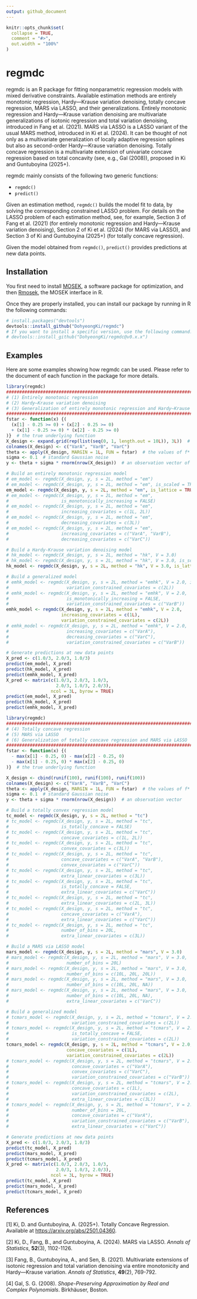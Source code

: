 ```yaml
---
output: github_document
---
```


<!-- README.md is generated from README.Rmd. Please edit that file -->

```r
knitr::opts_chunk$set(
  collapse = TRUE,
  comment = "#>",
  out.width = "100%"
)
```

# regmdc

<!-- badges: start -->
<!-- badges: end -->

regmdc is an R package for fitting nonparametric regression models with mixed 
derivative constraints. Available estimation methods are entirely monotonic 
regression, Hardy—Krause variation denoising, totally concave regression, MARS 
via LASSO, and their generalizations. Entirely monotonic regression and 
Hardy—Krause variation denoising are multivariate generalizations of isotonic 
regression and total variation denoising, introduced in Fang et al. (2021). MARS
via LASSO is a LASSO variant of the usual MARS method, introduced in Ki et al.
(2024). It can be thought of not only as a multivariate generalization of 
locally adaptive regression splines but also as second-order Hardy—Krause 
variation denoising. Totally concave regression is a multivariate extension of
univariate concave regression based on total concavity (see, e.g., Gal (2008)), 
proposed in Ki and Guntuboyina (2025+). 

regmdc mainly consists of the following two generic functions:

* `regmdc()`
* `predict()`

Given an estimation method, `regmdc()` builds the model fit to data, by solving 
the corresponding constrained LASSO problem. For details on the LASSO problem of
each estimation method, see, for example, Section 3 of Fang et al. (2021) (for 
entirely monotonic regression and Hardy—Krause variation denoising), Section 2 
of Ki et al. (2024) (for MARS via LASSO), and Section 3 of Ki and Guntuboyina
(2025+) (for totally concave regression).

Given the model obtained from `regmdc()`, `predict()` provides 
predictions at new data points.


## Installation

You first need to install [MOSEK](https://docs.mosek.com/latest/install/installation.html), 
a software package for optimization, and then [Rmosek](https://docs.mosek.com/latest/rmosek/install-interface.html), 
the MOSEK interface in R.

Once they are properly installed, you can install our package by running in R 
the following commands:

```r
# install.packages("devtools")
devtools::install_github("DohyeongKi/regmdc")
# If you want to install a specific version, use the following command:
# devtools::install_github("DohyeongKi/regmdc@v0.x.x")
```


## Examples

Here are some examples showing how regmdc can be used. Please refer to the 
document of each function in the package for more details.

```r
library(regmdc)
################################################################################ 
# (1) Entirely monotonic regression    
# (2) Hardy—Krause variation denoising 
# (3) Generalization of entirely monotonic regression and Hardy—Krause variation denoising 
################################################################################
fstar <- function(x) {(
  (x[1] - 0.25 >= 0) + (x[2] - 0.25 >= 0) 
  + (x[1] - 0.25 >= 0) * (x[2] - 0.25 >= 0)
)}  # the true underlying function
X_design <- expand.grid(rep(list(seq(0, 1, length.out = 10L)), 3L))  # a design matrix
colnames(X_design) <- c("VarA", "VarB", "VarC")
theta <- apply(X_design, MARGIN = 1L, FUN = fstar)  # the values of f* at the design points
sigma <- 0.1  # standard Gaussian noise
y <- theta + sigma * rnorm(nrow(X_design))  # an observation vector of a response variable

# Build an entirely monotonic regression model
# em_model <- regmdc(X_design, y, s = 2L, method = "em")
# em_model <- regmdc(X_design, y, s = 2L, method = "em", is_scaled = TRUE)
em_model <- regmdc(X_design, y, s = 2L, method = "em", is_lattice = TRUE)
# em_model <- regmdc(X_design, y, s = 2L, method = "em",
#                    is_monotonically_increasing = FALSE)
# em_model <- regmdc(X_design, y, s = 2L, method = "em",
#                    increasing_covariates = c(1L, 2L))
# em_model <- regmdc(X_design, y, s = 2L, method = "em",
#                    decreasing_covariates = c(3L))
# em_model <- regmdc(X_design, y, s = 2L, method = "em",
#                    increasing_covariates = c("VarA", "VarB"),
#                    decreasing_covariates = c("VarC"))

# Build a Hardy-Krause variation denoising model
# hk_model <- regmdc(X_design, y, s = 2L, method = "hk", V = 3.0)
# hk_model <- regmdc(X_design, y, s = 2L, method = "hk", V = 3.0, is_scaled = TRUE)
hk_model <- regmdc(X_design, y, s = 2L, method = "hk", V = 3.0, is_lattice = TRUE)

# Build a generalized model
# emhk_model <- regmdc(X_design, y, s = 2L, method = "emhk", V = 2.0, is_lattice = TRUE,
#                      variation_constrained_covariates = c(2L))
# emhk_model <- regmdc(X_design, y, s = 2L, method = "emhk", V = 2.0,
#                      is_monotonically_increasing = FALSE,
#                      variation_constrained_covariates = c("VarB"))
emhk_model <- regmdc(X_design, y, s = 2L, method = "emhk", V = 2.0,
                     increasing_covariates = c(1L),
                     variation_constrained_covariates = c(2L))
# emhk_model <- regmdc(X_design, y, s = 2L, method = "emhk", V = 2.0,
#                      increasing_covariates = c("VarA"),
#                      decreasing_covariates = c("VarC"),
#                      variation_constrained_covariates = c("VarB"))

# Generate predictions at new data points
X_pred <- c(1.0/3, 2.0/3, 1.0/3)
predict(em_model, X_pred)
predict(hk_model, X_pred)
predict(emhk_model, X_pred)
X_pred <- matrix(c(1.0/3, 2.0/3, 1.0/3, 
                   2.0/3, 1.0/3, 2.0/3), 
                 ncol = 3L, byrow = TRUE)
predict(em_model, X_pred)
predict(hk_model, X_pred)
predict(emhk_model, X_pred)
```

```r
library(regmdc)
################################################################################ 
# (4) Totally concave regression  
# (5) MARS via LASSO
# (6) Generalization of totally concave regression and MARS via LASSO 
################################################################################
fstar <- function(x) {(
  - max(x[1] - 0.25, 0) - max(x[2] - 0.25, 0)
  - max(x[1] - 0.25, 0) * max(x[2] - 0.25, 0)
)}  # the true underlying function

X_design <- cbind(runif(100), runif(100), runif(100))
colnames(X_design) <- c("VarA", "VarB", "VarC")
theta <- apply(X_design, MARGIN = 1L, FUN = fstar)  # the values of f* at the design points
sigma <- 0.1  # standard Gaussian noise
y <- theta + sigma * rnorm(nrow(X_design))  # an observation vector

# Build a totally convex regression model
tc_model <- regmdc(X_design, y, s = 2L, method = "tc")
# tc_model <- regmdc(X_design, y, s = 2L, method = "tc",
#                    is_totally_concave = FALSE)
# tc_model <- regmdc(X_design, y, s = 2L, method = "tc",
#                    concave_covariates = c(1L, 2L))
# tc_model <- regmdc(X_design, y, s = 2L, method = "tc",
#                    convex_covariates = c(3L))
# tc_model <- regmdc(X_design, y, s = 2L, method = "tc",
#                    concave_covariates = c("VarA", "VarB"),
#                    convex_covariates = c("VarC"))
# tc_model <- regmdc(X_design, y, s = 2L, method = "tc",
#                    extra_linear_covariates = c(3L))
# tc_model <- regmdc(X_design, y, s = 2L, method = "tc",
#                    is_totally_concave = FALSE,
#                    extra_linear_covariates = c("VarC"))
# tc_model <- regmdc(X_design, y, s = 2L, method = "tc",
#                    extra_linear_covariates = c(2L, 3L))
# tc_model <- regmdc(X_design, y, s = 2L, method = "tc",
#                    concave_covariates = c("VarA"),
#                    extra_linear_covariates = c("VarC"))
# tc_model <- regmdc(X_design, y, s = 2L, method = "tc",
#                    number_of_bins = 20L,
#                    extra_linear_covariates = c(3L))

# Build a MARS via LASSO model
mars_model <- regmdc(X_design, y, s = 2L, method = "mars", V = 3.0)
# mars_model <- regmdc(X_design, y, s = 2L, method = "mars", V = 3.0,
#                      number_of_bins = 20L)
# mars_model <- regmdc(X_design, y, s = 2L, method = "mars", V = 3.0,
#                      number_of_bins = c(10L, 20L, 20L))
# mars_model <- regmdc(X_design, y, s = 2L, method = "mars", V = 3.0,
#                      number_of_bins = c(10L, 20L, NA))
# mars_model <- regmdc(X_design, y, s = 2L, method = "mars", V = 3.0,
#                      number_of_bins = c(10L, 20L, NA),
#                      extra_linear_covariates = c("VarC"))

# Build a generalized model
# tcmars_model <- regmdc(X_design, y, s = 2L, method = "tcmars", V = 2.0,
#                        variation_constrained_covariates = c(2L))
# tcmars_model <- regmdc(X_design, y, s = 2L, method = "tcmars", V = 2.0,
#                        is_totally_concave = FALSE,
#                        variation_constrained_covariates = c(2L))
tcmars_model <- regmdc(X_design, y, s = 2L, method = "tcmars", V = 2.0,
                       concave_covariates = c(1L),
                       variation_constrained_covariates = c(2L))
# tcmars_model <- regmdc(X_design, y, s = 2L, method = "tcmars", V = 2.0,
#                        concave_covariates = c("VarA"),
#                        convex_covariates = c("VarC"),
#                        variation_constrained_covariates = c("VarB"))
# tcmars_model <- regmdc(X_design, y, s = 2L, method = "tcmars", V = 2.0,
#                        concave_covariates = c(1L),
#                        variation_constrained_covariates = c(2L),
#                        extra_linear_covariates = c(3L))
# tcmars_model <- regmdc(X_design, y, s = 2L, method = "tcmars", V = 2.0, 
#                        number_of_bins = 20L,
#                        concave_covariates = c("VarA"),
#                        variation_constrained_covariates = c("VarB"),
#                        extra_linear_covariates = c("VarC"))

# Generate predictions at new data points
X_pred <- c(1.0/3, 2.0/3, 1.0/3)
predict(tc_model, X_pred)
predict(mars_model, X_pred)
predict(tcmars_model, X_pred)
X_pred <- matrix(c(1.0/3, 2.0/3, 1.0/3, 
                   2.0/3, 1.0/3, 2.0/3), 
                 ncol = 3L, byrow = TRUE)
predict(tc_model, X_pred)
predict(mars_model, X_pred)
predict(tcmars_model, X_pred)
```


## References

[1] Ki, D. and Guntuboyina, A. (2025+). Totally Concave Regression. Available at
<https://arxiv.org/abs/2501.04360>.

[2] Ki, D., Fang, B., and Guntuboyina, A. (2024). MARS via LASSO. 
*Annals of Statistics*, **52**(3), 1102-1126. 

[3] Fang, B., Guntuboyina, A., and Sen, B. (2021). Multivariate extensions of 
isotonic regression and total variation denoising via entire monotonicity and 
Hardy—Krause variation. *Annals of Statistics*, **49**(2), 769-792.

[4] Gal, S. G. (2008). *Shape-Preserving Approximation by Real and Complex Polynomials*. 
Birkhäuser, Boston.
